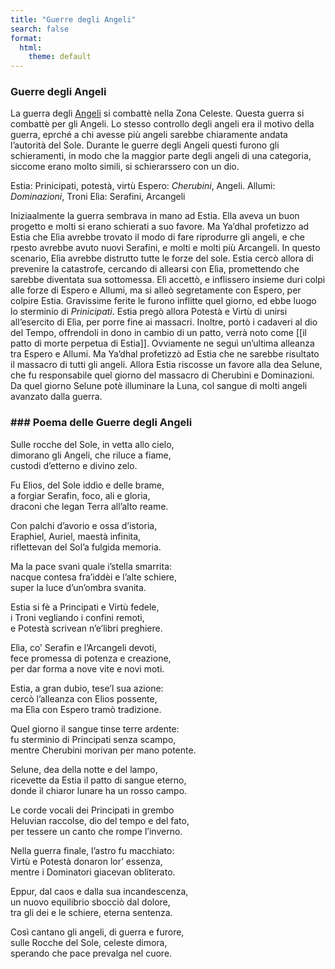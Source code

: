 ```yaml
---
title: "Guerre degli Angeli"
search: false
format:
  html:
    theme: default
---
```


### Guerre degli Angeli 

La guerra degli [Angeli](/capitoli/Lore/Approfondimenti/Lore%20Nascosta/angeli.html) si combattè nella Zona Celeste. Questa guerra si combattè per gli Angeli. Lo stesso controllo degli angeli era il motivo della guerra, eprché a chi avesse più angeli sarebbe chiaramente andata l'autorità del Sole. 
Durante le guerre degli Angeli questi furono gli schieramenti, in modo che la maggior parte degli angeli di una categoria, siccome erano molto simili, si schierarssero con un dio.

Estia: Prinicipati, potestà, virtù
Espero: *Cherubini*, Angeli. 
Allumi: *Dominazioni*, Troni
Elìa: Serafini, Arcangeli

Iniziaalmente la guerra sembrava in mano ad Estia. Ella aveva un buon progetto e molti si erano schierati a suo favore. Ma Ya'dhal profetizzo ad Estia che Elìa avrebbe trovato il modo di fare riprodurre gli angeli, e che rpesto avrebbe avuto nuovi Serafini, e molti e molti più Arcangeli. In questo scenario, Elìa avrebbe distrutto tutte le forze del sole. Estia cercò allora di prevenire la catastrofe, cercando di allearsi con Elìa, promettendo che sarebbe diventata sua sottomessa. Elì accettò, e inflissero insieme  duri colpi alle forze di Espero e Allumi, ma si alleò segretamente con Espero, per colpire Estia. Gravissime ferite le furono inflitte quel giorno, ed ebbe luogo  lo sterminio di *Prinicipati*. Estia pregò allora Potestà e Virtù di unirsi all'esercito di Elìa, per porre fine ai massacri.  Inoltre, portò i cadaveri al dio del Tempo, offrendoli in dono in cambio di un patto, verrà noto come [[il patto di morte perpetua di Estia]]. Ovviamente ne seguì un'ultima alleanza tra Espero e Allumi. Ma Ya'dhal profetizzò ad Estia che ne sarebbe risultato il massacro di tutti gli angeli. Allora Estia riscosse un favore alla dea Selune, che fu responsabile quel giorno del massacro di Cherubini e Dominazioni. Da quel giorno Selune potè illuminare la Luna, col sangue di molti angeli avanzato dalla guerra.

### ### Poema delle Guerre degli Angeli

Sulle rocche del Sole, in vetta allo cielo,  
dimorano gli Angeli, che riluce a fiame,  
custodi d'etterno e divino zelo.

Fu Elios, del Sole iddìo e delle brame,  
a forgiar Serafin, foco, ali e gloria,  
draconi che legan Terra all'alto reame.

Con palchi d'avorio e ossa d'istoria,  
Eraphiel, Auriel, maestà infinita,  
riflettevan del Sol'a fulgida memoria.

Ma la pace svanì quale i'stella smarrita:  
nacque contesa fra'iddèi e l'alte schiere,  
super la luce d'un'ombra svanita.

Estia si fè a Principati e Virtù fedele,  
i Troni vegliando i confini remoti,  
e Potestà scrivean n'e'libri preghiere.

Elìa, co' Serafin e l'Arcangeli devoti,  
fece promessa di potenza e creazione,  
per dar forma a nove vite e novi moti.

Estia, a gran dubio, tese'l sua azione:  
cercò l'alleanza con Elios possente,  
ma Elìa  con Espero tramò tradizione.

Quel giorno il sangue tinse terre ardente:  
fu sterminio di Principati senza scampo,  
mentre Cherubini morivan per mano potente.

Selune, dea della notte e del lampo,  
ricevette da Estia il patto di sangue eterno,  
donde il chiaror lunare ha un rosso campo.

Le corde vocali dei Principati in grembo  
Heluvian raccolse, dio del tempo e del fato,  
per tessere un canto che rompe l'inverno.

Nella guerra finale, l'astro fu macchiato:  
Virtù e Potestà donaron lor' essenza,  
mentre i Dominatori giacevan obliterato.

Eppur, dal caos e dalla sua incandescenza,  
un nuovo equilibrio sbocciò dal dolore,  
tra gli dei e le schiere, eterna sentenza.

Così cantano gli angeli, di guerra e furore,  
sulle Rocche del Sole, celeste dimora,  
sperando che pace prevalga nel cuore.